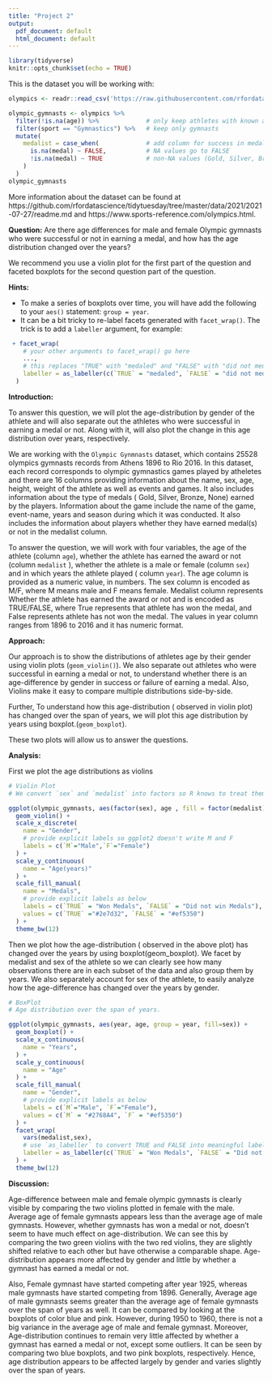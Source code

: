 ```yaml
---
title: "Project 2"
output:
  pdf_document: default
  html_document: default
---
```


```r
library(tidyverse)
knitr::opts_chunk$set(echo = TRUE)
```

This is the dataset you will be working with:
```r
olympics <- readr::read_csv('https://raw.githubusercontent.com/rfordatascience/tidytuesday/master/data/2021/2021-07-27/olympics.csv')

olympic_gymnasts <- olympics %>% 
  filter(!is.na(age)) %>%             # only keep athletes with known age
  filter(sport == "Gymnastics") %>%   # keep only gymnasts
  mutate(
    medalist = case_when(             # add column for success in medaling
      is.na(medal) ~ FALSE,           # NA values go to FALSE
      !is.na(medal) ~ TRUE            # non-NA values (Gold, Silver, Bronze) go to TRUE
    )
  )
olympic_gymnasts

```

More information about the dataset can be found at https://github.com/rfordatascience/tidytuesday/tree/master/data/2021/2021-07-27/readme.md and https://www.sports-reference.com/olympics.html.

**Question:** Are there age differences for male and female Olympic gymnasts who were successful or not in earning a medal, and how has the age distribution changed over the years? 

We recommend you use a violin plot for the first part of the question and faceted boxplots for the second question part of the question. 

**Hints:**

- To make a series of boxplots over time, you will have add the following to your `aes()` statement: `group = year`. 
- It can be a bit tricky to re-label facets generated with `facet_wrap()`. The trick is to add a `labeller` argument, for example:
```r
 + facet_wrap(
    # your other arguments to facet_wrap() go here
    ...,
    # this replaces "TRUE" with "medaled" and "FALSE" with "did not medal"
    labeller = as_labeller(c(`TRUE` = "medaled", `FALSE` = "did not medal"))
  )
```

**Introduction:** 

To answer this question, we will plot the age-distribution by gender of the athlete and will also separate out the athletes who were successful in earning a medal or not. Along with it, will also plot the change in this age distribution over years, respectively.

We are working with the `Olympic Gynmnasts` dataset, which contains 25528 olympics gymnasts records from Athens 1896 to Rio 2016. In this dataset, each record  corresponds to olympic gymnastics games played by atheletes and there are 16 columns providing information about the name, sex, age, height, weight of the athlete as well as events and games. It also includes information about the type of medals ( Gold, Silver, Bronze, None) earned by the players. Information about the game include the name of the game, event-name, years  and season during which it was conducted. It also includes the information about players whether they have earned medal(s) or not in the medalist column.

To answer the question, we will work with four variables, the age of the athlete (column `age`), whether the athlete has earned the award or not (column `medalist` ), whether the athlete is a male or female (column `sex`) and in which years the athlete played ( column `year`). The age column is provided as a numeric value, in numbers. The sex column is encoded as M/F, where M means male and F means female. Medalist column represents Whether the athlete has earned the award or not and is encoded as TRUE/FALSE, where True represents that athlete has won the medal, and False represents athlete has not won the medal. The values in year column ranges from 1896 to 2016 and it has numeric format.

**Approach:** 

Our approach is to show the distributions of athletes age by their gender using violin plots (`geom_violin()`). We also separate out athletes who were successful in earning a medal or not, to understand whether there is an age-difference by gender in success or failure of earning a medal. Also, Violins make it easy to compare multiple distributions side-by-side.

Further, To understand how this age-distribution ( observed in violin plot) has changed over the span of years, we will plot this age distribution by years using boxplot.(`geom_boxplot`). 

These two plots will allow us to answer the questions.

**Analysis:**

First we plot the age distributions as violins

```r

# Violin Plot
# We convert `sex` and `medalist` into factors so R knows to treat them as discrete categorical variables

ggplot(olympic_gymnasts, aes(factor(sex), age , fill = factor(medalist))) +
  geom_violin() +
  scale_x_discrete(
    name = "Gender",
    # provide explicit labels so ggplot2 doesn't write M and F
    labels = c(`M`="Male",`F`="Female")
  ) +
  scale_y_continuous(
    name = "Age(years)"
  ) +
  scale_fill_manual(
    name = "Medals",
    # provide explicit labels as below
    labels = c(`TRUE` = "Won Medals", `FALSE` = "Did not win Medals"),
    values = c(`TRUE` ="#2e7d32", `FALSE` = "#ef5350")
  ) + 
  theme_bw(12)

```


Then we plot how the age-distribution ( observed in the above plot) has changed over the years by using boxplot(geom_boxplot). We facet by medalist and sex of the athlete so we can clearly see how many observations there are in each subset of the data and also group them by years. We also separately account for sex of the athlete, to easily analyze how the age-difference has changed over the years by gender.


```r

# BoxPlot
# Age distribution over the span of years.

ggplot(olympic_gymnasts, aes(year, age, group = year, fill=sex)) +
  geom_boxplot() +
  scale_x_continuous(
    name = "Years",
  ) +
  scale_y_continuous(
    name = "Age"
  ) +
  scale_fill_manual(
    name = "Gender",
    # provide explicit labels as below
    labels = c(`M`="Male", `F`="Female"),
    values = c(`M` = "#2768A4", `F` = "#ef5350")
  ) +
  facet_wrap(
    vars(medalist,sex),
    # use `as_labeller` to convert TRUE and FALSE into meaningful labels 
    labeller = as_labeller(c(`TRUE` = "Won Medals", `FALSE` = "Did not win Medals",`M`="Male",`F`="Female"))
  ) +
  theme_bw(12)

```

**Discussion:**

Age-difference between male and female olympic gymnasts is clearly visible by comparing the two violins plotted in female with the male. Average age of female gymnasts appears less than the average age of male gymnasts. However, whether gymnasts has won a medal or not, doesn't seem to have much effect on age-distribution. We can see this by comparing the two green violins with the two red violins, they are slightly shifted relative to each other but have otherwise a comparable shape. Age-distribution appears more affected by gender and little by whether a gymnast has earned a medal or not.

Also, Female gymnast have started competing after year 1925, whereas male gymnasts have started competing from 1896. Generally, Average age of male gymnasts seems greater than the average age of female gymnasts over the span of years as well. It can be compared by looking at the boxplots of color blue and pink. However, during 1950 to 1960, there is not a big variance in the average age of male and female gymnast. Moreover, Age-distribution continues to remain very little affected by whether a gymnast has earned a medal or not, except some outliers. It can be seen by comparing two blue boxplots, and two pink boxplots, respectively. Hence, age distribution appears to be affected largely by gender and varies slightly over the span of years.